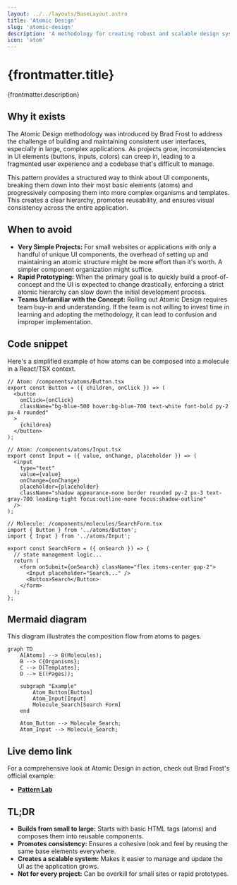 ```yaml
---
layout: ../../layouts/BaseLayout.astro
title: 'Atomic Design'
slug: 'atomic-design'
description: 'A methodology for creating robust and scalable design systems by composing simple elements into larger structures.'
icon: 'atom'
---
```


# {frontmatter.title}

<p class="mt-4 text-lg text-muted-foreground">{frontmatter.description}</p>

## Why it exists

The Atomic Design methodology was introduced by Brad Frost to address the challenge of building and maintaining consistent user interfaces, especially in large, complex applications. As projects grow, inconsistencies in UI elements (buttons, inputs, colors) can creep in, leading to a fragmented user experience and a codebase that's difficult to manage. 

This pattern provides a structured way to think about UI components, breaking them down into their most basic elements (atoms) and progressively composing them into more complex organisms and templates. This creates a clear hierarchy, promotes reusability, and ensures visual consistency across the entire application.

## When to avoid

- **Very Simple Projects:** For small websites or applications with only a handful of unique UI components, the overhead of setting up and maintaining an atomic structure might be more effort than it's worth. A simpler component organization might suffice.
- **Rapid Prototyping:** When the primary goal is to quickly build a proof-of-concept and the UI is expected to change drastically, enforcing a strict atomic hierarchy can slow down the initial development process.
- **Teams Unfamiliar with the Concept:** Rolling out Atomic Design requires team buy-in and understanding. If the team is not willing to invest time in learning and adopting the methodology, it can lead to confusion and improper implementation.

## Code snippet

Here's a simplified example of how atoms can be composed into a molecule in a React/TSX context.

```tsx
// Atom: /components/atoms/Button.tsx
export const Button = ({ children, onClick }) => (
  <button 
    onClick={onClick}
    className="bg-blue-500 hover:bg-blue-700 text-white font-bold py-2 px-4 rounded"
  >
    {children}
  </button>
);

// Atom: /components/atoms/Input.tsx
export const Input = ({ value, onChange, placeholder }) => (
  <input
    type="text"
    value={value}
    onChange={onChange}
    placeholder={placeholder}
    className="shadow appearance-none border rounded py-2 px-3 text-gray-700 leading-tight focus:outline-none focus:shadow-outline"
  />
);

// Molecule: /components/molecules/SearchForm.tsx
import { Button } from '../atoms/Button';
import { Input } from '../atoms/Input';

export const SearchForm = ({ onSearch }) => {
  // state management logic...
  return (
    <form onSubmit={onSearch} className="flex items-center gap-2">
      <Input placeholder="Search..." />
      <Button>Search</Button>
    </form>
  );
};
```

## Mermaid diagram

This diagram illustrates the composition flow from atoms to pages.

```mermaid
graph TD
    A[Atoms] --> B(Molecules);
    B --> C{Organisms};
    C --> D[Templates];
    D --> E((Pages));
    
    subgraph "Example"
        Atom_Button[Button]
        Atom_Input[Input]
        Molecule_Search[Search Form]
    end

    Atom_Button --> Molecule_Search;
    Atom_Input --> Molecule_Search;
```

## Live demo link

For a comprehensive look at Atomic Design in action, check out Brad Frost's official example:
- **[Pattern Lab](https://patternlab.io/)**

## TL;DR

- **Builds from small to large:** Starts with basic HTML tags (atoms) and composes them into reusable components.
- **Promotes consistency:** Ensures a cohesive look and feel by reusing the same base elements everywhere.
- **Creates a scalable system:** Makes it easier to manage and update the UI as the application grows.
- **Not for every project:** Can be overkill for small sites or rapid prototypes. 